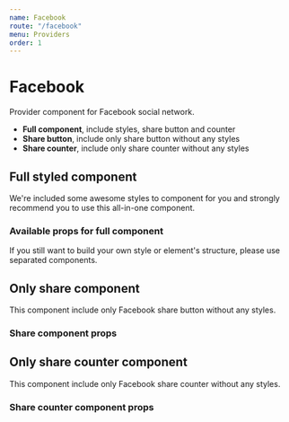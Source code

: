 ```yaml
---
name: Facebook
route: "/facebook"
menu: Providers
order: 1
---
```



# Facebook

Provider component for Facebook social network.

* **Full component**, include styles, share button and counter
* **Share button**, include only share button without any styles
* **Share counter**, include only share counter without any styles

## Full styled component

We're included some awesome styles to component for you and strongly recommend you to use this all-in-one component.

<Playground>
    <FacebookFullButton />
</Playground>

### Available props for full component

<PropsTable of={FacebookFullButton} />

If you still want to build your own style or element's structure, please use separated components.

## Only share component

This component include only Facebook share button without any styles.

<Playground>
    <FacebookShare />
</Playground>

### Share component props

<PropsTable of={FacebookShare} />

## Only share counter component

This component include only Facebook share counter without any styles.

<Playground>
    <FacebookCounter />
</Playground>

### Share counter component props

<PropsTable of={FacebookCounter} />
